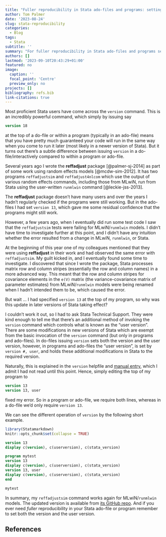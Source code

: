```yaml
---
title: "Fuller reproducibility in Stata ado-files and programs: setting the version and user version"
author: Tom Palmer
date: '2023-08-24'
slug: stata-reproducibility
categories:
  - Blog
tags:
  - Stata
subtitle: ''
summary: "For fuller reproducibility in Stata ado-files and programs set both the version and the user version."
authors: []
lastmod: '2023-09-10T20:43:29+01:00'
featured: no
image:
  caption: ''
  focal_point: 'Centre'
  preview_only: no
projects: []
bibliography: refs.bib
link-citations: true
---
```


Most proficient Stata users have come across the `version` command. This is an incredibly powerful command, which simply by issuing say
```stata
version 18
```
at the top of a do-file or within a program (typically in an ado-file) means that you have pretty much guaranteed your code will run in the same way when you come to run it later (most likely in a newer version of Stata). But it turns out there's a subtle difference between issuing `version` in a do-file/interactively compared to within a program or ado-file. 

Several years ago I wrote the **reffadjust** package [@palmer-sj-2014] as part of some work using random effects models [@mcdw-sim-2012]. It has two programs `reffadjustsim` and `reffadjust4nlcom` which use the output of various random effects commands, including those from MLwiN, run from Stata using the user-written `runmlwin` command [@leckie-jss-2013].

The **reffadjust** package doesn't have many users and over the years I hadn't regularly checked if the programs were still working. But in the ado-files I had set `version 13`, which gave me some residual confidence that the programs might still work.

However, a few years ago, when I eventually did run some test code I saw that the `reffadjustsim` tests were failing for MLwiN/`runmlwin` models. I didn't have time to investigate further at this point, and I didn't have any intuition whether the error resulted from a change in MLwiN, `runmlwin`, or Stata.

At the beginning of this year one of my colleagues mentioned that they were using **reffadjust** in their work and had observed the same error with `reffadjustsim`. My guilt kicked in, and I eventually found some time to investigate. I discovered that since I wrote the package, Stata processes matrix row and column stripes (essentially the row and column names) in a more advanced way. This meant that the row and column stripes for covariance elements in the `e(V)` matrix (the variance-covariance matrix of parameter estimates) from MLwiN/`runmlwin` models were being renamed when I hadn't intended them to be, which caused the error.

But wait ... I had specified `version 13` at the top of my program, so why was this update in later versions of Stata taking effect?

I couldn't work it out, so I had to ask Stata Technical Support. They were kind enough to tell me that there's an additional method of invoking the `version` command which controls what is known as the "user version". There are some modifications in new versions of Stata which are exempt from the basic invocation of the `version` command (but only in programs and ado-files). In do-files issuing `version` sets both the version and the user version, however, in programs and ado-files the "user version", is set by `version #, user`, and holds these additional modifications in Stata to the required version.

Naturally, this is explained in the `version` helpfile and [manual entry](https://www.stata.com/manuals/pversion.pdf), which I admit I had not read until this point. Hence, simply editing the top of my program to
```stata
version 13
version 13, user
```
fixed my error. So in a program or ado-file, we require both lines, whereas in a do-file we'd only require `version 13`.

We can see the different operation of `version` by the following short example.
```r
library(Statamarkdown)
knitr::opts_chunk$set(collapse = TRUE)
```
```stata
version 13
display c(version), c(userversion), c(stata_version)
```
```stata
program mytest
version 13
display c(version), c(userversion), c(stata_version)
version 13, user
display c(version), c(userversion), c(stata_version)
end

mytest
```

In summary, my `reffadjustsim` command works again for MLwiN/`runmlwin` models. The updated version is available from [its GitHub repo](https://github.com/remlapmot/reffadjust). And if you ever need *fuller* reproducibility in your Stata ado-file or program remember to set both the version and the user version.

## References
